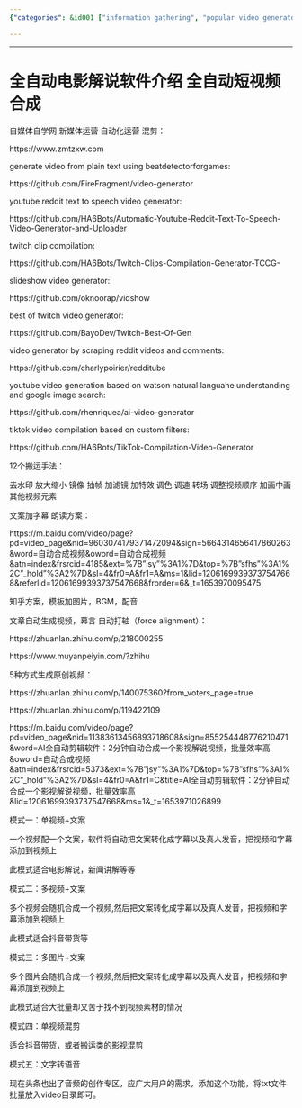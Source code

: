 ```yaml
---
{"categories": &id001 ["information gathering", "popular video generator", "social media", "video generator"], "category": "Video Production", "date": "2022-05-31 04:12:46", "description": "This article delves into the world of automatic video generation, exploring various methods and tools that facilitate the creation of diverse content such as YouTube videos, short films, Twitch compilations, TikTok videos, and more. Techniques covered include using templates, images, background music (BGM), voiceovers, filtering, effects, subtitling, single video editing, and transforming text into voiceovers.", "tags": *id001, "title": "全自动电影解说软件介绍"}

---
```


------

# 全自动电影解说软件介绍 全自动短视频合成

自媒体自学网 新媒体运营 自动化运营 混剪：

https://www.zmtzxw.com

generate video from plain text using beatdetectorforgames:

https://github.com/FireFragment/video-generator

youtube reddit text to speech video generator:

https://github.com/HA6Bots/Automatic-Youtube-Reddit-Text-To-Speech-Video-Generator-and-Uploader

twitch clip compilation:

https://github.com/HA6Bots/Twitch-Clips-Compilation-Generator-TCCG-

slideshow video generator:

https://github.com/oknoorap/vidshow

best of twitch video generator:

https://github.com/BayoDev/Twitch-Best-Of-Gen

video generator by scraping reddit videos and comments:

https://github.com/charlypoirier/redditube

youtube video generation based on watson natural languahe understanding and google image search:

https://github.com/rhenriquea/ai-video-generator

tiktok video compilation based on custom filters:

https://github.com/HA6Bots/TikTok-Compilation-Video-Generator

12个搬运手法：

去水印 放大缩小 镜像 抽帧 加滤镜 加特效 调色 调速 转场 调整视频顺序 加画中画 其他视频元素

文案加字幕 朗读方案：

https://m.baidu.com/video/page?pd=video_page&nid=9603074179371472094&sign=5664314656417860263&word=自动合成视频&oword=自动合成视频&atn=index&frsrcid=4185&ext=%7B"jsy"%3A1%7D&top=%7B"sfhs"%3A1%2C"_hold"%3A2%7D&sl=4&fr0=A&fr1=A&ms=1&lid=12061699393737547668&referlid=12061699393737547668&frorder=6&_t=1653970095475

知乎方案，模板加图片，BGM，配音

文章自动生成视频，幕言 自动打轴（force alignment）：

https://zhuanlan.zhihu.com/p/218000255

https://www.muyanpeiyin.com/?zhihu

5种方式生成原创视频：

https://zhuanlan.zhihu.com/p/140075360?from_voters_page=true

https://zhuanlan.zhihu.com/p/119422109

https://m.baidu.com/video/page?pd=video_page&nid=11383613456893718608&sign=855254448776210471&word=AI全自动剪辑软件：2分钟自动合成一个影视解说视频，批量效率高&oword=自动合成视频&atn=index&frsrcid=5373&ext=%7B"jsy"%3A1%7D&top=%7B"sfhs"%3A1%2C"_hold"%3A2%7D&sl=4&fr0=A&fr1=C&title=AI全自动剪辑软件：2分钟自动合成一个影视解说视频，批量效率高&lid=12061699393737547668&ms=1&_t=1653971026899

模式一：单视频+文案

一个视频配一个文案，软件将自动把文案转化成字幕以及真人发音，把视频和字幕添加到视频上

此模式适合电影解说，新闻讲解等等

模式二：多视频+文案

多个视频会随机合成一个视频,然后把文案转化成字幕以及真人发音，把视频和字幕添加到视频上

此模式适合抖音带货等

模式三：多图片+文案

多个图片会随机合成一个视频,然后把文案转化成字幕以及真人发音，把视频和字幕添加到视频上

此模式适合大批量却又苦于找不到视频素材的情况

模式四：单视频混剪

适合抖音带货，或者搬运类的影视混剪

模式五：文字转语音

现在头条也出了音频的创作专区，应广大用户的需求，添加这个功能，将txt文件批量放入video目录即可。

